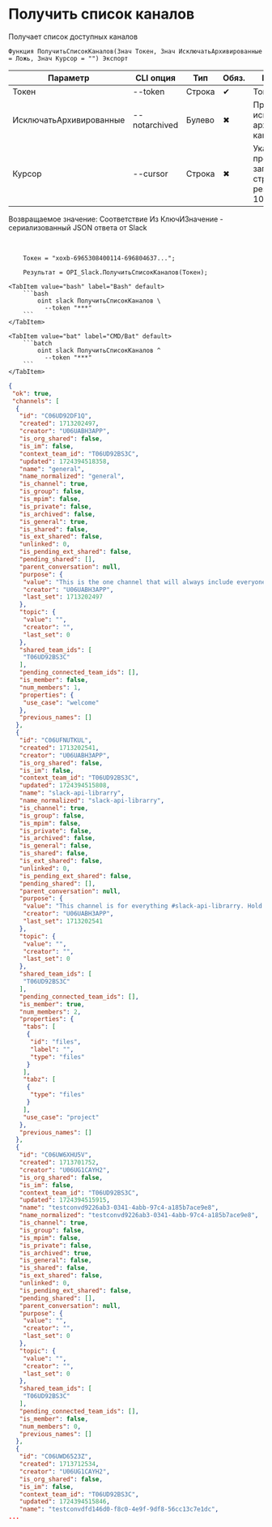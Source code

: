 ﻿---
sidebar_position: 1
description: Получить список каналов и другие функции для работы с Slack в Открытом пакете интеграций - бесплатной open-source библиотеке интеграций для 1С:Предприятие 8, OneScript и CLI
keywords: [1C, 1С, 1С:Предприятие, 1С:Предприятие 8.3, API, Интеграция, Сервисы, Обмен, OneScript, CLI, Slack]
---


# Получить список каналов
 Получает список доступных каналов



`Функция ПолучитьСписокКаналов(Знач Токен, Знач ИсключатьАрхивированные = Ложь, Знач Курсор = "") Экспорт`

  | Параметр | CLI опция | Тип | Обяз. | Назначение |
  |-|-|-|-|-|
  | Токен | --token | Строка | &#x2714; | Токен бота |
  | ИсключатьАрхивированные | --notarchived | Булево | &#x2716; | Признак исключения архивированных каналов |
  | Курсор | --cursor | Строка | &#x2716; | Указатель из предыдущего запроса, если строк результата > 100 |

  
  Возвращаемое значение:   Соответствие Из КлючИЗначение - сериализованный JSON ответа от Slack

<br/>



```bsl title="Пример использования для 1С:Предприятие/OneScript"
    Токен = "xoxb-6965308400114-696804637...";

    Результат = OPI_Slack.ПолучитьСписокКаналов(Токен);
```
    

 <Tabs>
  
    <TabItem value="bash" label="Bash" default>
        ```bash
            oint slack ПолучитьСписокКаналов \
              --token "***"
        ```
    </TabItem>
  
    <TabItem value="bat" label="CMD/Bat" default>
        ```batch
            oint slack ПолучитьСписокКаналов ^
              --token "***"
        ```
    </TabItem>
</Tabs>


```json title="Результат"
{
 "ok": true,
 "channels": [
  {
   "id": "C06UD92DF1Q",
   "created": 1713202497,
   "creator": "U06UABH3APP",
   "is_org_shared": false,
   "is_im": false,
   "context_team_id": "T06UD92BS3C",
   "updated": 1724394518358,
   "name": "general",
   "name_normalized": "general",
   "is_channel": true,
   "is_group": false,
   "is_mpim": false,
   "is_private": false,
   "is_archived": false,
   "is_general": true,
   "is_shared": false,
   "is_ext_shared": false,
   "unlinked": 0,
   "is_pending_ext_shared": false,
   "pending_shared": [],
   "parent_conversation": null,
   "purpose": {
    "value": "This is the one channel that will always include everyone. It’s a great spot for announcements and team-wide conversations.",
    "creator": "U06UABH3APP",
    "last_set": 1713202497
   },
   "topic": {
    "value": "",
    "creator": "",
    "last_set": 0
   },
   "shared_team_ids": [
    "T06UD92BS3C"
   ],
   "pending_connected_team_ids": [],
   "is_member": false,
   "num_members": 1,
   "properties": {
    "use_case": "welcome"
   },
   "previous_names": []
  },
  {
   "id": "C06UFNUTKUL",
   "created": 1713202541,
   "creator": "U06UABH3APP",
   "is_org_shared": false,
   "is_im": false,
   "context_team_id": "T06UD92BS3C",
   "updated": 1724394515808,
   "name": "slack-api-librarry",
   "name_normalized": "slack-api-librarry",
   "is_channel": true,
   "is_group": false,
   "is_mpim": false,
   "is_private": false,
   "is_archived": false,
   "is_general": false,
   "is_shared": false,
   "is_ext_shared": false,
   "unlinked": 0,
   "is_pending_ext_shared": false,
   "pending_shared": [],
   "parent_conversation": null,
   "purpose": {
    "value": "This channel is for everything #slack-api-librarry. Hold meetings, share docs, and make decisions together with your team.",
    "creator": "U06UABH3APP",
    "last_set": 1713202541
   },
   "topic": {
    "value": "",
    "creator": "",
    "last_set": 0
   },
   "shared_team_ids": [
    "T06UD92BS3C"
   ],
   "pending_connected_team_ids": [],
   "is_member": true,
   "num_members": 2,
   "properties": {
    "tabs": [
     {
      "id": "files",
      "label": "",
      "type": "files"
     }
    ],
    "tabz": [
     {
      "type": "files"
     }
    ],
    "use_case": "project"
   },
   "previous_names": []
  },
  {
   "id": "C06UW6XHU5V",
   "created": 1713701752,
   "creator": "U06UG1CAYH2",
   "is_org_shared": false,
   "is_im": false,
   "context_team_id": "T06UD92BS3C",
   "updated": 1724394515915,
   "name": "testconvd9226ab3-0341-4abb-97c4-a185b7ace9e8",
   "name_normalized": "testconvd9226ab3-0341-4abb-97c4-a185b7ace9e8",
   "is_channel": true,
   "is_group": false,
   "is_mpim": false,
   "is_private": false,
   "is_archived": true,
   "is_general": false,
   "is_shared": false,
   "is_ext_shared": false,
   "unlinked": 0,
   "is_pending_ext_shared": false,
   "pending_shared": [],
   "parent_conversation": null,
   "purpose": {
    "value": "",
    "creator": "",
    "last_set": 0
   },
   "topic": {
    "value": "",
    "creator": "",
    "last_set": 0
   },
   "shared_team_ids": [
    "T06UD92BS3C"
   ],
   "pending_connected_team_ids": [],
   "is_member": false,
   "num_members": 0,
   "previous_names": []
  },
  {
   "id": "C06UWD6523Z",
   "created": 1713712534,
   "creator": "U06UG1CAYH2",
   "is_org_shared": false,
   "is_im": false,
   "context_team_id": "T06UD92BS3C",
   "updated": 1724394515846,
   "name": "testconvdfd146d0-f8c0-4e9f-9df8-56cc13c7e1dc",
...
```
